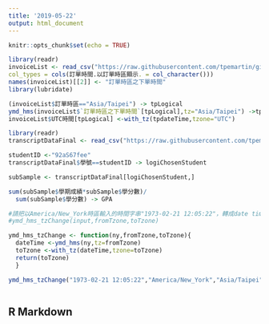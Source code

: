 ```yaml
---
title: '2019-05-22'
output: html_document
---
```


```r
knitr::opts_chunk$set(echo = TRUE)
```

```r
library(readr)
invoiceList <- read_csv("https://raw.githubusercontent.com/tpemartin/github-data/master/invoiceList.csv",
col_types = cols(訂單時間.以訂單時區顯示. = col_character()))
names(invoiceList)[[2]] <- "訂單時區之下單時間"
library(lubridate)
```
```r
(invoiceList$訂單時區=="Asia/Taipei") -> tpLogical
ymd_hms(invoiceList$`訂單時區之下單時間`[tpLogical],tz="Asia/Taipei") ->tpdateTime
invoiceList$UTC時間[tpLogical] <-with_tz(tpdateTime,tzone="UTC")
```

```r
library(readr)
transcriptDataFinal <- read_csv("https://raw.githubusercontent.com/tpemartin/github-data/master/transcriptDataFinal.csv")
```

```r
studentID <-"92aS67fee" 
transcriptDataFinal$學號==studentID -> logiChosenStudent

subSample <- transcriptDataFinal[logiChosenStudent,]

sum(subSample$學期成績*subSample$學分數)/
  sum(subSample$學分數) -> GPA
```

```r
#請把以America/New_York時區輸入的時間字串"1973-02-21 12:05:22"，轉成date time class, 再改成Asia/Taipei時間顯示。#
#ymd_hms_tzChange(input,fromTzone,toTzone)

ymd_hms_tzChange <- function(ny,fromTzone,toTzone){
  dateTime <-ymd_hms(ny,tz=fromTzone)
  toTzone <-with_tz(dateTime,tzone=toTzone)
  return(toTzone)
  }
```
```r
ymd_hms_tzChange("1973-02-21 12:05:22","America/New_York","Asia/Taipei")
```
```r

```

## R Markdown


